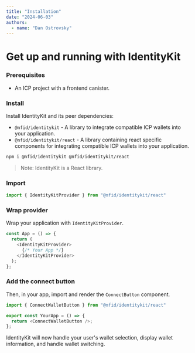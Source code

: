 ```yaml
---
title: "Installation"
date: "2024-06-03"
authors:
  - name: "Dan Ostrovsky"
---
```


# Get up and running with IdentityKit

### Prerequisites

- An ICP project with a frontend canister.

### Install

Install IdentityKit and its peer dependencies:

- `@nfid/identitykit` - A library to integrate compatible ICP wallets into your application.
- `@nfid/identitykit/react` - A library containing react specific components for integrating
  compatible ICP wallets into your application.

```sh npm2yarn
npm i @nfid/identitykit @nfid/identitykit/react
```

> Note: IdentityKit is a React library.

### Import

```typescript
import { IdentityKitProvider } from "@nfid/identitykit/react"
```

### Wrap provider

Wrap your application with `IdentityKitProvider`.

```typescript
const App = () => {
  return (
    <IdentityKitProvider>
      {/* Your App */}
    </IdentityKitProvider>
  );
};
```

### Add the connect button

Then, in your app, import and render the `ConnectButton` component.

```typescript
import { ConnectWalletButton } from "@nfid/identitykit/react"

export const YourApp = () => {
  return <ConnectWalletButton />;
};
```

IdentityKit will now handle your user's wallet selection, display wallet information, and handle
wallet switching.
